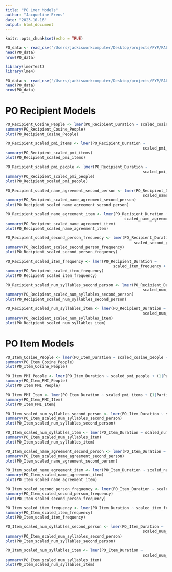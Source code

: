 ```yaml
---
title: "PO Lmer Models"
author: "Jacqueline Erens"
date: "2023-10-16"
output: html_document
---
```


```r
knitr::opts_chunk$set(echo = TRUE)
```

```r
PO_data <- read_csv('/Users/jackisworkcomputer/Desktop/projects/FYP/FALL2023_DATIVE_ANALYSIS/Timing/transformed_data/data_PO_with_durations.csv')
head(PO_data)
nrow(PO_data)
```

```r
library(lmerTest)
library(lme4)
```

```r
PO_data <- read_csv('/Users/jackisworkcomputer/Desktop/projects/FYP/FALL2023_DATIVE_ANALYSIS/Timing/transformed_data/data_PO_with_durations.csv')
head(PO_data)
nrow(PO_data)
```

# PO Recipient Models

```r
PO_Recipient_Cosine_People <- lmer(PO_Recipient_Duration ~ scaled_cosine_people + (1|ParticipantNum) + (1|Anchor), data = PO_data)
summary(PO_Recipient_Cosine_People)
plot(PO_Recipient_Cosine_People)
```

```r
PO_Recipient_scaled_pmi_items <- lmer(PO_Recipient_Duration ~ 
                                                            scaled_pmi_items + (1|ParticipantNum) + (1|Anchor), data = PO_data)
summary(PO_Recipient_scaled_pmi_items)
plot(PO_Recipient_scaled_pmi_items)
```

```r
PO_Recipient_scaled_pmi_people <- lmer(PO_Recipient_Duration ~ 
                                                            scaled_pmi_people + (1|ParticipantNum) + (1|Anchor), data = PO_data)
summary(PO_Recipient_scaled_pmi_people)
plot(PO_Recipient_scaled_pmi_people)
```

```r
PO_Recipient_scaled_name_agreement_second_person <- lmer(PO_Recipient_Duration ~ 
                                                            scaled_name_agreement_second_person + (1|ParticipantNum), data = PO_data)
summary(PO_Recipient_scaled_name_agreement_second_person)
plot(PO_Recipient_scaled_name_agreement_second_person)
```

```r
PO_Recipient_scaled_name_agreement_item <- lmer(PO_Recipient_Duration ~ 
                                                    scaled_name_agreement_item + (1|ParticipantNum), data = PO_data)
summary(PO_Recipient_scaled_name_agreement_item)
plot(PO_Recipient_scaled_name_agreement_item)
```

```r
PO_Recipient_scaled_second_person_frequency <- lmer(PO_Recipient_Duration ~ 
                                                        scaled_second_person_frequency + (1|ParticipantNum), data = PO_data)
summary(PO_Recipient_scaled_second_person_frequency)
plot(PO_Recipient_scaled_second_person_frequency)
```

```r
PO_Recipient_scaled_item_frequency <- lmer(PO_Recipient_Duration ~ 
                                               scaled_item_frequency + (1|ParticipantNum), data = PO_data)
summary(PO_Recipient_scaled_item_frequency)
plot(PO_Recipient_scaled_item_frequency)
```

```r
PO_Recipient_scaled_num_syllables_second_person <- lmer(PO_Recipient_Duration ~ 
                                                            scaled_num_syllables_second_person + (1|ParticipantNum) + (1|Anchor), data = PO_data)
summary(PO_Recipient_scaled_num_syllables_second_person)
plot(PO_Recipient_scaled_num_syllables_second_person)
```

```r
PO_Recipient_scaled_num_syllables_item <- lmer(PO_Recipient_Duration ~ 
                                                            scaled_num_syllables_item + (1|ParticipantNum) + (1|Anchor), data = PO_data)
summary(PO_Recipient_scaled_num_syllables_item)
plot(PO_Recipient_scaled_num_syllables_item)
```

# PO Item Models

```r
PO_Item_Cosine_People <- lmer(PO_Item_Duration ~ scaled_cosine_people + (1|ParticipantNum) + (1|Anchor), data = PO_data)
summary(PO_Item_Cosine_People)
plot(PO_Item_Cosine_People)
```

```r
PO_Item_PMI_People <- lmer(PO_Item_Duration ~ scaled_pmi_people + (1|ParticipantNum) + (1|Anchor), data = PO_data)
summary(PO_Item_PMI_People)
plot(PO_Item_PMI_People)
```

```r
PO_Item_PMI_Item <- lmer(PO_Item_Duration ~ scaled_pmi_items + (1|ParticipantNum) + (1|Anchor), data = PO_data)
summary(PO_Item_PMI_Item)
plot(PO_Item_PMI_Item)
```

```r
PO_Item_scaled_num_syllables_second_person <- lmer(PO_Item_Duration ~ scaled_num_syllables_second_person + (1|ParticipantNum) + (1|Anchor), data = PO_data)
summary(PO_Item_scaled_num_syllables_second_person)
plot(PO_Item_scaled_num_syllables_second_person)
```

```r
PO_Item_scaled_num_syllables_item <- lmer(PO_Item_Duration ~ scaled_num_syllables_item + (1|ParticipantNum) + (1|Anchor), data = PO_data)
summary(PO_Item_scaled_num_syllables_item)
plot(PO_Item_scaled_num_syllables_item)
```

```r
PO_Item_scaled_name_agreement_second_person <- lmer(PO_Item_Duration ~ scaled_name_agreement_second_person + (1|ParticipantNum) + (1|Anchor), data = PO_data)
summary(PO_Item_scaled_name_agreement_second_person)
plot(PO_Item_scaled_name_agreement_second_person)
```

```r
PO_Item_scaled_name_agreement_item <- lmer(PO_Item_Duration ~ scaled_name_agreement_item + (1|ParticipantNum) + (1|Anchor), data = PO_data)
summary(PO_Item_scaled_name_agreement_item)
plot(PO_Item_scaled_name_agreement_item)
```

```r
PO_Item_scaled_second_person_frequency <- lmer(PO_Item_Duration ~ scaled_second_person_frequency + (1|ParticipantNum) + (1|Anchor), data = PO_data)
summary(PO_Item_scaled_second_person_frequency)
plot(PO_Item_scaled_second_person_frequency)
```

```r
PO_Item_scaled_item_frequency <- lmer(PO_Item_Duration ~ scaled_item_frequency + (1|ParticipantNum) + (1|Anchor), data = PO_data)
summary(PO_Item_scaled_item_frequency)
plot(PO_Item_scaled_item_frequency)
```


```r
PO_Item_scaled_num_syllables_second_person <- lmer(PO_Item_Duration ~ 
                                                            scaled_num_syllables_second_person + (1|ParticipantNum) + (1|Anchor), data = PO_data)
summary(PO_Item_scaled_num_syllables_second_person)
plot(PO_Item_scaled_num_syllables_second_person)
```


```r
PO_Item_scaled_num_syllables_item <- lmer(PO_Item_Duration ~ 
                                                            scaled_num_syllables_item + (1|ParticipantNum) + (1|Anchor), data = PO_data)
summary(PO_Item_scaled_num_syllables_item)
plot(PO_Item_scaled_num_syllables_item)
```
